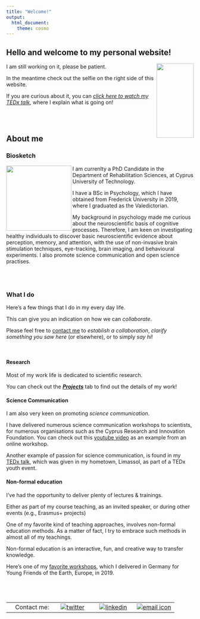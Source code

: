 ```yaml
---
title: "Welcome!"
output:
  html_document:
    theme: cosmo
---
```

Hello and welcome to my personal website!
---

<img align="right" width="100" height="200" src="/files/selfillussion.jpg">


I am still working on it, please be patient.


In the meantime check out the selfie on the right side of this website. 

If you are curious about it, you can [*click here to watch my TEDx talk*](https://www.ted.com/talks/phivos_phylactou_beyond_what_our_eyes_perceive "Beyond what our Eyes Perceive"), where I explain what is going on! 

<br>
<br>

## About me {.tabset}

### Biosketch

<img align="left" width="175" height="175" src="/files/mePresenting.jpg">

I am currenlty a PhD Candidate in the Department of Rehabilitation Sciences, at Cyprus University of Technology.

I have a BSc in Psychology, which I have obtained from Frederick University in 2019, where I graduated as the Valedictorian.

My background in psychology made me curious about the neuroscientific basis of cognitive processes. Therefore, I am keen on investigating healthy individuals to discover basic neuroscientific evidence about perception, memory, and attention, with the use of non-invasive brain stimulation techniques, eye-tracking, brain imaging, and behavioural experiments. I also promote science communication and open science practises. 


<br>
<br>

### What I do {.tabset}
Here's a few things that I do in my every day life. 

This can give you an indication on how we can *collaborate*.

Please feel free to [contact me](https://phivph.github.io/contact.html) to *establish a collaboration*, *clarify something you saw here* (or elsewhere), or to simply *say hi*!

<br>

#### Research
Most of my work life is dedicated to scientific research.

You can check out the [***Projects***](https://phivph.github.io/projects.html) tab to find out the details of my work!

#### Science Communication
I am also very keen on promoting *science communication*. 

I have delivered numerous science communication workshops to scientists, for numerous organisations such as the Cyprus Research and Innovation Foundation. You can check out this [youtube video](https://youtu.be/aT99vnwat8U) as an example from an online workshop.

Another example of passion for science communication, is found in my [TEDx talk](https://www.ted.com/talks/phivos_phylactou_beyond_what_our_eyes_perceive), which was given in my hometown, Limassol, as part of a TEDx youth event. 

#### Non-formal education
I've had the opportunity to deliver plenty of lectures & trainings.

Either as part of my course teaching, as an invited speaker, or during other events (e.g., Erasmus+ projects)

One of my favorite kind of teaching approaches, involves non-formal education methods. As a matter of fact, I try to embrace such methods in almost all of my teachings. 

Non-formal education is an interactive, fun, and creative way to transfer knowledge.

Here's one of my [favorite workshops](https://youtu.be/SNAuX1uYbXM), which I delivered in Germany for Young Friends of the Earth, Europe, in 2019.  

 <br>
---

|         |        |        |        |
|--------:|:------:|:------:|:------:| 
|Contact me:|[![twitter](/files/twitterLogo.png)](https://twitter.com/phivph)|[![linkedin](/files/linkedInLogo.png)](https://www.linkedin.com/in/phivos-phylactou-137113176/)|[![email icon](/files/emailLogo.png)](mailto:pp.phylactou@edu.cut.ac.cy)|
